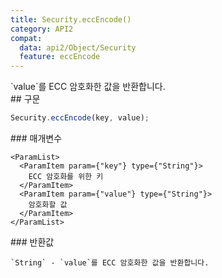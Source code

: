 ```yaml
---
title: Security.eccEncode()
category: API2
compat:
  data: api2/Object/Security
  feature: eccEncode
---
```


<Section>
  `value`를 ECC 암호화한 값을 반환합니다.
</Section>
<Section>
  ## 구문

  ~~~js
  Security.eccEncode(key, value);
  ~~~

  <Section>
    ### 매개변수

    <ParamList>
      <ParamItem param={"key"} type={"String"}>
        ECC 암호화를 위한 키
      </ParamItem>
      <ParamItem param={"value"} type={"String"}>
        암호화할 값
      </ParamItem>
    </ParamList>
  </Section>
  <Section>
    ### 반환값

    `String` - `value`를 ECC 암호화한 값을 반환합니다.
  </Section>
</Section>